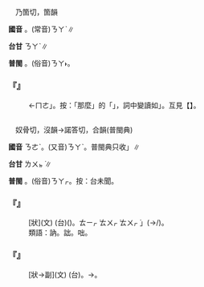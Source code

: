 
=={{ruby|那|ㄋㄜˋ}}==

　乃箇切，箇韻

'''國音''' {{ruby|(語)|ㄋㄜˋ}}。(常音)<rt>ㄋㄚˋ</rt>∥

'''台甘''' <rt>ㄋㄚˋ</rt>∥

'''普閩''' {{ruby|(文)|ㄋㆦ˫}}。(俗音)<rt>ㄋㄚ˫</rt>。

    

==='''『{{ruby|那|ㄋㄜˋ}}{{ruby|麼|ㄇㄜ}}』'''===
:  ←{{ruby|「|ㄋㄚˋ}}<rt>ㄇㄜ</rt>」。按：「那麼」的「{{ruby|那|ㄋㄚˋ}}」，詞中變讀如{{ruby|「|ㄋㄜˋ}}」。互見【{{ruby|那|ㄋㄚˋ}}{{ruby|麼|ㄇㄜ}}】。
    

=={{ruby|訥|ㄋㄜˋ}}==

　奴骨切，沒韻→諾答切，合韻(普閩典)

'''國音''' <rt>ㄋㄜˋ</rt>。(又音)<rt>ㄋㄚˋ</rt>。普閩典只收{{ruby|「|ㄋㄜˋ}}」∥

'''台甘''' <rt>ㄌㄨㆵ ͘</rt>∥

'''普閩''' {{ruby|(文)|ㄌㄨㆵ ͘}}{{ruby|、|ㄌㄚㆴ ͘}}。(俗音)<rt>ㄋㄚㆷ</rt>。按：台未聞。

    

==='''『{{ruby|木|ㄇㄨˋ}}{{ruby|訥|ㄋㄜˋ}}』'''===
: [狀](文) (台)({{ruby|講|ㄍㆲˋ}}{{ruby|→|ㄍㆲ}}{{ruby|話|ㄨㆤ˫}}){{ruby|<mark>&#xffa45;</mark>|ㆠㆤ˫/ㆠㄨㆤ˫}}{{ruby|流|ㄌㄧㄨˊ}}{{ruby|利|ㄌㄧ˫}}。{{ruby|「|ㄊㄧㆷ ͘}}<rt>ㄊㄧㆷ ͘</rt><rt>ㄊㄨㆷ ͘</rt><rt>ㄊㄨㆷ ͘</rt>」(→{{ruby|諜|ㄊㄧㆷ ͘}}{{ruby|諜|ㄊㄧㆷ ͘}}{{ruby|咄|ㄉㄨㆵ ͘}}{{ruby|咄|ㄉㄨㆵ ͘}}/{{ruby|喋|ㄊㄧㆷ ͘}}{{ruby|喋|ㄊㄧㆷ ͘}}{{ruby|<mark>&#xffadc;</mark>|ㄊㄨㆷ ͘}}{{ruby|<mark>&#xffadc;</mark>|ㄊㄨㆷ ͘}})。
:類語：訥。詘。咄。
:
    

==='''『{{ruby|訥|ㄋㄜˋ}}{{ruby|訥|ㄋㄜˋ}}』'''===
: [狀→副](文) (台){{ruby|講|ㄍㆲˋ}}{{ruby|→|ㄍㆲ}}{{ruby|話|ㄨㆤ˫}}{{ruby|喋|ㄊㄧㆷ ͘}}{{ruby|喋|ㄊㄧㆷ ͘}}{{ruby|<mark>&#xffadc;</mark>|ㄊㄨㆷ ͘}}{{ruby|<mark>&#xffadc;</mark>|ㄊㄨㆷ ͘}}。→{{ruby|頇|ㄏㆰ}}{{ruby|顢|ㆠㄢ˫}}{{ruby|講|ㄍㆲˋ}}{{ruby|→|ㄍㆲ}}{{ruby|話|ㄨㆤ˫}}。
    
